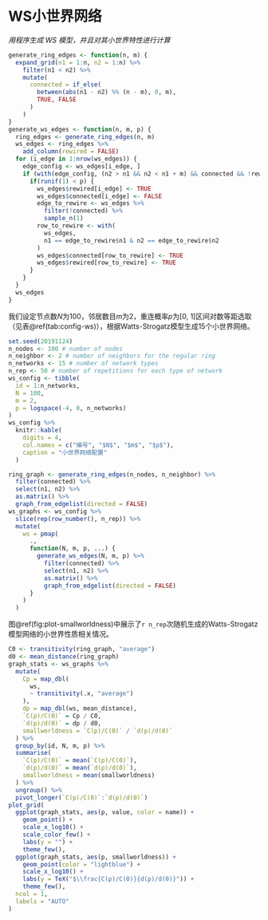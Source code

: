 # WS小世界网络

*用程序生成 WS 模型，并且对其小世界特性进行计算*

```r
generate_ring_edges <- function(n, m) {
  expand_grid(n1 = 1:n, n2 = 1:n) %>%
    filter(n1 < n2) %>%
    mutate(
      connected = if_else(
        between(abs(n1 - n2) %% (n - m), 0, m),
        TRUE, FALSE
      )
    )
}
generate_ws_edges <- function(n, m, p) {
  ring_edges <- generate_ring_edges(n, m)
  ws_edges <- ring_edges %>%
    add_column(rewired = FALSE)
  for (i_edge in 1:nrow(ws_edges)) {
    edge_config <- ws_edges[i_edge, ]
    if (with(edge_config, (n2 > n1 && n2 < n1 + m) && connected && !rewired)) {
      if(runif(1) < p) {
        ws_edges$rewired[i_edge] <- TRUE
        ws_edges$connected[i_edge] <- FALSE
        edge_to_rewire <- ws_edges %>%
          filter(!connected) %>%
          sample_n(1)
        row_to_rewire <- with(
          ws_edges,
          n1 == edge_to_rewire$n1 & n2 == edge_to_rewire$n2
        )
        ws_edges$connected[row_to_rewire] <- TRUE
        ws_edges$rewired[row_to_rewire] <- TRUE
      }
    }
  }
  ws_edges
}
```

我们设定节点数$N$为100，邻居数目$m$为2，重连概率$p$为[0, 1]区间对数等距选取（见表\@ref(tab:config-ws)），根据Watts-Strogatz模型生成15个小世界网络。

```r
set.seed(20191124)
n_nodes <- 100 # number of nodes
n_neighbor <- 2 # number of neighbors for the regular ring
n_networks <- 15 # number of network types
n_rep <- 50 # number of repetitions for each type of network
ws_config <- tibble(
  id = 1:n_networks,
  N = 100,
  m = 2,
  p = logspace(-4, 0, n_networks)
)
ws_config %>%
  knitr::kable(
    digits = 4,
    col.names = c("编号", "$N$", "$m$", "$p$"),
    caption = "小世界网络配置"
  )
```

```r
ring_graph <- generate_ring_edges(n_nodes, n_neighbor) %>%
  filter(connected) %>%
  select(n1, n2) %>%
  as.matrix() %>%
  graph_from_edgelist(directed = FALSE)
ws_graphs <- ws_config %>%
  slice(rep(row_number(), n_rep)) %>%
  mutate(
    ws = pmap(
      .,
      function(N, m, p, ...) {
        generate_ws_edges(N, m, p) %>%
          filter(connected) %>%
          select(n1, n2) %>%
          as.matrix() %>%
          graph_from_edgelist(directed = FALSE)
      }
    )
  )
```

图\@ref(fig:plot-smallworldness)中展示了`r n_rep`次随机生成的Watts-Strogatz模型网络的小世界性质相关情况。

```r
C0 <- transitivity(ring_graph, "average")
d0 <- mean_distance(ring_graph)
graph_stats <- ws_graphs %>%
  mutate(
    Cp = map_dbl(
      ws,
      ~ transitivity(.x, "average")
    ),
    dp = map_dbl(ws, mean_distance),
    `C(p)/C(0)` = Cp / C0,
    `d(p)/d(0)` = dp / d0,
    smallworldness = `C(p)/C(0)` / `d(p)/d(0)`
  ) %>%
  group_by(id, N, m, p) %>%
  summarise(
    `C(p)/C(0)` = mean(`C(p)/C(0)`),
    `d(p)/d(0)` = mean(`d(p)/d(0)`),
    smallworldness = mean(smallworldness)
  ) %>%
  ungroup() %>%
  pivot_longer(`C(p)/C(0)`:`d(p)/d(0)`)
plot_grid(
  ggplot(graph_stats, aes(p, value, color = name)) +
    geom_point() +
    scale_x_log10() +
    scale_color_few() +
    labs(y = "") +
    theme_few(),
  ggplot(graph_stats, aes(p, smallworldness)) +
    geom_point(color = "lightblue") +
    scale_x_log10() +
    labs(y = TeX("$\\frac{C(p)/C(0)}{d(p)/d(0)}")) +
    theme_few(),
  ncol = 1,
  labels = "AUTO"
)
```
